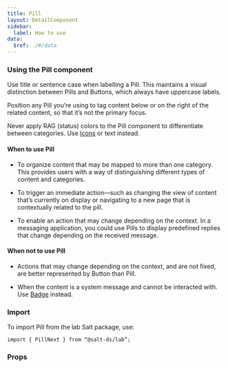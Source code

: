 ```yaml
---
title: Pill
layout: DetailComponent
sidebar:
  label: How to use
data:
  $ref: ./#/data
---
```


### Using the Pill component

Use title or sentence case when labelling a Pill. This maintains a visual distinction between Pills and Buttons, which always have uppercase labels.

Position any Pill you’re using to tag content below or on the right of the related content, so that it’s not the primary focus.

Never apply RAG (status) colors to the Pill component to differentiate between categories. Use [Icons](/salt/components/icon) or text instead.

#### When to use Pill

- To organize content that may be mapped to more than one category. This provides users with a way of distinguishing different types of content and categories.

- To trigger an immediate action—such as changing the view of content that’s currently on display or navigating to a new page that is contextually related to the pill.

- To enable an action that may change depending on the context. In a messaging application, you could use Pills to display predefined replies that change depending on the received message.

#### When not to use Pill

- Actions that may change depending on the context, and are not fixed, are better represented by Button than Pill.

- When the content is a system message and cannot be interacted with. Use [Badge](/salt/components/badge) instead.

### Import

To import Pill from the lab Salt package, use:

```
import { PillNext } from “@salt-ds/lab”;
```

### Props

<PropsTable componentName="PillNext" />
